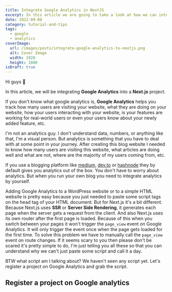 ```yaml
---
title: Integrate Google Analytics in NextJS
excerpt: In this article we are going to take a look at how we can integrate Google Analytics in a Next.js project
date: 2022-09-08
category: tutorial-and-tips
tags:
  - google
  - analytics
coverImage:
  url: /images/posts/integrate-google-analytics-to-nextjs.png
  alt: Cover Image
  width: 1920
  height: 1080
isDraft: true
---
```


Hi guys 👋

In this article, we will be integrating **Google Analytics** into a **Next.js** project.

If you don't know what google analytics is, **Google Analytics** helps you track how many users are visiting your website, what they are doing on your website, how your users interacting with your website, is your features are working for real-world users or even your users know about your newly added feature, etc.

I'm not an analytics guy. I don't understand data, numbers, or anything like that, I'm a visual person. But analytics is something that you have to deal with at some point in your journey. After creating this blog website I needed to know how many users are visiting this website, what articles are doing well and what are not, where are the majority of my users coming from, etc.

If you use a blogging platform like [medium](https://medium.com), [dev.to](https://dev.to) or [hashnode](https://hashnode.com) they by default gives you analytics out of the box. You don't have to worry about analytics. But when you run your own blog you need to integrate analytics by yourself.

Adding Google Analytics to a WordPress website or to a simple HTML website is pretty easy because you just needed to paste some script tags on the head tag of your HTML document. But for Next.js it's a bit different. Because Next.js uses **SSR** or **Server Side Rendering**, it generates each page when the server gets a request from the client. And also Next.js uses its own router after the first page is loaded. Because of this when you switch between your pages it won't trigger the `page_view` event on Google Analytics. It will only trigger the event once when the page gets loaded for the first time. To solve this problem we have to manually call the `page_view` event on route changes. If it seems scary to you then please don't be scared it's pretty simple to do, I'm just telling you all these so that you can understand why we can't just paste some script and call it a day.

BTW what script am I talking about? We haven't seen any script yet. Let's register a project on Google Analytics and grab the script.

## Register a project on Google analytics
